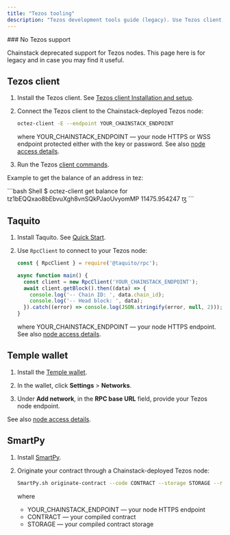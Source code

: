 ```yaml
---
title: "Tezos tooling"
description: "Tezos development tools guide (legacy). Use Tezos client, Taquito, Temple wallet, and SmartPy for blockchain development with Chainstack endpoints."
---
```


<Warning>
  ### No Tezos support

  Chainstack deprecated support for Tezos nodes. This page here is for legacy and in case you may find it useful.
</Warning>

## Tezos client

1. Install the Tezos client. See [Tezos client Installation and setup](https://tezos.gitlab.io/introduction/tezos.html#octez).

2. Connect the Tezos client to the Chainstack-deployed Tezos node:

    ```bash
    octez-client -E --endpoint YOUR_CHAINSTACK_ENDPOINT
    ```

   where YOUR_CHAINSTACK_ENDPOINT — your node HTTPS or WSS endpoint protected either with the key or password. See also [node access details](/docs/manage-your-node#view-node-access-and-credentials).

3. Run the Tezos [client commands](https://tezos.gitlab.io/shell/cli-commands.html).

Example to get the balance of an address in tez:

<CodeGroup>
  ```bash Shell
  $ octez-client get balance for tz1bEQQxao8bEbvuXgh8vnSQkPJaoUvyomMP
  11475.954247 ꜩ
  ```
</CodeGroup>

## Taquito

1. Install Taquito. See [Quick Start](https://tezostaquito.io/docs/quick_start).

2. Use `RpcClient` to connect to your Tezos node:

    ```javascript
    const { RpcClient } = require('@taquito/rpc');

    async function main() {
      const client = new RpcClient('YOUR_CHAINSTACK_ENDPOINT');
      await client.getBlock().then((data) => {
        console.log('-- Chain ID: ', data.chain_id);
        console.log('-- Head block: ', data);
      }).catch((error) => console.log(JSON.stringify(error, null, 2)));
    }
    ```

    where YOUR_CHAINSTACK_ENDPOINT — your node HTTPS endpoint. See also [node access details](/docs/manage-your-node#view-node-access-and-credentials).

## Temple wallet

1. Install the [Temple wallet](https://templewallet.com/).

2. In the wallet, click **Settings** > **Networks**.

3. Under **Add network**, in the **RPC base URL** field, provide your Tezos node endpoint.

See also [node access details](/docs/manage-your-node#view-node-access-and-credentials).

## SmartPy

1. Install [SmartPy](https://smartpy.io).

2. Originate your contract through a Chainstack-deployed Tezos node:

    ```bash
    SmartPy.sh originate-contract --code CONTRACT --storage STORAGE --rpc YOUR_CHAINSTACK_ENDPOINT
    ```

    where

    * YOUR_CHAINSTACK_ENDPOINT — your node HTTPS endpoint
    * CONTRACT — your compiled contract
    * STORAGE — your compiled contract storage
